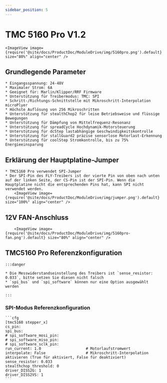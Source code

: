 ```yaml
---
sidebar_position: 5
---
```





# TMC 5160 Pro V1.2

    <ImageView image={require('@site/docs/ProductDoc/ModuleDrive/img/5160pro.png').default} size="80%" align="center" />

## Grundlegende Parameter

    * Eingangsspannung: 24-48V
    * Maximaler Strom: 6A
    * Geeignet für: Marlin/Klipper/RRF Firmware
    * Unterstützung für Treibermodus: TMC: SPI
    * Schritt-/Richtungs-Schnittstelle mit Mikroschritt-Interpolation microPlyer
    * Höchste Auflösung von 256 Mikroschritten
    * Unterstützung für stealthChop2 für leise Betriebsweise und flüssige Bewegungen
    * Unterstützung für Dämpfung von Mittelfrequenz-Resonanz
    * Unterstützung für spreadCycle Hochdynamik-Motorsteuerung
    * Unterstützung für dcStep lastabhängige Geschwindigkeitskontrolle
    * Unterstützung für stallGuard2 präzise sensorlose Motorlast-Erkennung
    * Unterstützung für coolStep Stromkontrolle, bis zu 75% Energieeinsparung

## Erklärung der Hauptplatine-Jumper

    * TMC5160 Pro verwendet SPI-Jumper
    * Der SPI-Pin des FLY-Treibers ist der vierte Pin von oben nach unten auf der linken Seite, der CS-Pin ist der SPI-Pin. Wenn die Hauptplatine nicht die entsprechenden Pins hat, kann SPI nicht verwendet werden.
        <ImageView image={require('@site/docs/ProductDoc/ModuleDrive/img/jumper.png').default} size="100%" align="center" />

## 12V FAN-Anschluss

        <ImageView image={require('@site/docs/ProductDoc/ModuleDrive/img/5160pro-fan.png').default} size="80%" align="center" />


## TMC5160 Pro Referenzkonfiguration

    :::danger

    * Die Messwiderstandseinstellung des Treibers ist `sense_resistor: 0.033`, bitte setzen Sie diesen nicht falsch
    * `spi_bus` und `spi_software` können nur eine Option ausgewählt werden
    
    :::

### SPI-Modus Referenzkonfiguration

    ```cfg
    [tmc5160 stepper_x]
    cs_pin:
    spi_bus:
    # spi_software_mosi_pin:
    # spi_software_miso_pin:
    # spi_software_sclk_pin: 
    run_current: 1.0                    # Motorlaufstromwert
    interpolate: False                  # Mikroschritt-Interpolation aktivieren (True für aktiviert, False für deaktiviert)
    sense_resistor: 0.033
    stealthchop_threshold: 0
    driver_DISS2G: 1
    driver_DISS2VS: 1
    ```